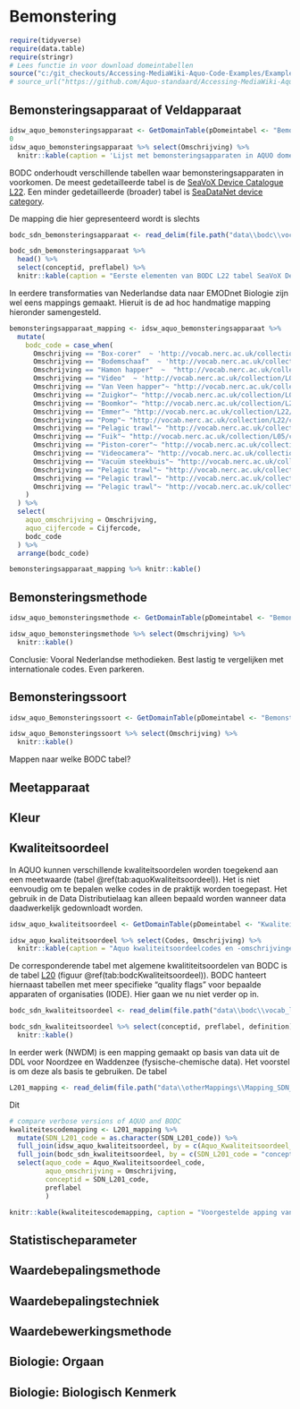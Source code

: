 # Bemonstering

```r
require(tidyverse)
require(data.table)
require(stringr)
# Lees functie in voor download domeintabellen
source("c:/git_checkouts/Accessing-MediaWiki-Aquo-Code-Examples/ExampleCodeRStudio/GetDomainTable.R")
# source_url("https://github.com/Aquo-standaard/Accessing-MediaWiki-Aquo-Code-Examples/blob/main/ExampleCodeRStudio/GetDomainTable.R")


```


## Bemonsteringsapparaat of Veldapparaat

```r
idsw_aquo_bemonsteringsapparaat <- GetDomainTable(pDomeintabel <- "Bemonsteringsapparaat")
0
idsw_aquo_bemonsteringsapparaat %>% select(Omschrijving) %>% 
  knitr::kable(caption = 'Lijst met bemonsteringsapparaten in AQUO domeintabel "bemonsterinsapparaat"')
```


BODC onderhoudt verschillende tabellen waar bemonsteringsapparaten in voorkomen. De meest gedetailleerde tabel is de [SeaVoX Device Catalogue L22](http://vocab.nerc.ac.uk/collection/L22/current/). Een minder gedetailleerde (broader) tabel is [SeaDataNet device category](http://vocab.nerc.ac.uk/collection/L05/current/).

De mapping die hier gepresenteerd wordt is slechts 


```r
bodc_sdn_bemonsteringsapparaat <- read_delim(file.path("data\\bodc\\vocab_l22.csv"), delim = ";")

bodc_sdn_bemonsteringsapparaat %>% 
  head() %>%
  select(conceptid, preflabel) %>%
  knitr::kable(caption = "Eerste elementen van BODC L22 tabel SeaVoX Device Catalogue.")
```

In eerdere transformaties van Nederlandse data naar EMODnet Biologie zijn wel eens mappings gemaakt. Hieruit is de ad hoc handmatige mapping hieronder samengesteld. 


```r

bemonsteringsapparaat_mapping <- idsw_aquo_bemonsteringsapparaat %>%
  mutate(
    bodc_code = case_when(
      Omschrijving == "Box-corer"  ~ 'http://vocab.nerc.ac.uk/collection/L22/current/TOOL1177/',
      Omschrijving == "Bodemschaaf"  ~ 'http://vocab.nerc.ac.uk/collection/L22/current/NETT0190/',
      Omschrijving == "Hamon happer"  ~  "http://vocab.nerc.ac.uk/collection/L22/current/TOOL0960/",   # to be added to BODC L22
      Omschrijving == "Video"  ~ 'http://vocab.nerc.ac.uk/collection/L05/current/180/',
      Omschrijving == "Van Veen happer"~ "http://vocab.nerc.ac.uk/collection/L22/current/TOOL0653/",
      Omschrijving == "Zuigkor"~ "http://vocab.nerc.ac.uk/collection/L05/current/64/",
      Omschrijving == "Boomkor"~ "http://vocab.nerc.ac.uk/collection/L22/current/TOOL0651/",
      Omschrijving == "Emmer"~ "http://vocab.nerc.ac.uk/collection/L22/current/TOOL0536/",
      Omschrijving == "Pomp"~ "http://vocab.nerc.ac.uk/collection/L22/current/NETT0173/",
      Omschrijving == "Pelagic trawl"~ "http://vocab.nerc.ac.uk/collection/L05/current/23/",
      Omschrijving == "Fuik"~ "http://vocab.nerc.ac.uk/collection/L05/current/63/",
      Omschrijving == "Piston-corer"~ "http://vocab.nerc.ac.uk/collection/L05/current/51/",
      Omschrijving == "Videocamera"~ "http://vocab.nerc.ac.uk/collection/L05/current/311/",
      Omschrijving == "Vacuüm steekbuis"~ "http://vocab.nerc.ac.uk/collection/L05/current/391/",
      Omschrijving == "Pelagic trawl"~ "http://vocab.nerc.ac.uk/collection/L05/current/23/",
      Omschrijving == "Pelagic trawl"~ "http://vocab.nerc.ac.uk/collection/L05/current/23/",
      Omschrijving == "Pelagic trawl"~ "http://vocab.nerc.ac.uk/collection/L05/current/23/"
    )
  ) %>%
  select(
    aquo_omschrijving = Omschrijving,
    aquo_cijfercode = Cijfercode,
    bodc_code
  ) %>% 
  arrange(bodc_code)

bemonsteringsapparaat_mapping %>% knitr::kable()

```











## Bemonsteringsmethode

```r
idsw_aquo_bemonsteringsmethode <- GetDomainTable(pDomeintabel <- "Bemonsteringsmethode")

idsw_aquo_bemonsteringsmethode %>% select(Omschrijving) %>%
  knitr::kable()
```

Conclusie: Vooral Nederlandse methodieken. Best lastig te vergelijken met internationale codes. Even parkeren.



## Bemonsteringssoort

```r
idsw_aquo_Bemonsteringssoort <- GetDomainTable(pDomeintabel <- "Bemonsteringssoort")

idsw_aquo_Bemonsteringssoort %>% select(Omschrijving) %>%
  knitr::kable()
```


Mappen naar welke BODC tabel?



## Meetapparaat



## Kleur


## Kwaliteitsoordeel

In AQUO kunnen verschillende kwaliteitsoordelen worden toegekend aan een meetwaarde (tabel \@ref(tab:aquoKwaliteitsoordeel)). Het is niet eenvoudig om te bepalen welke codes in de praktijk worden toegepast. Het gebruik in de Data Distributielaag kan alleen bepaald worden wanneer data daadwerkelijk gedownloadt worden.



```r
idsw_aquo_kwaliteitsoordeel <- GetDomainTable(pDomeintabel <- "Kwaliteitsoordeel")

idsw_aquo_kwaliteitsoordeel %>% select(Codes, Omschrijving) %>%
  knitr::kable(caption = "Aquo kwaliteitsoordeelcodes en -omschrijvingen.")
```
De corresponderende tabel met algemene kwalititeitsoordelen van BODC is de tabel [L20](http://vocab.nerc.ac.uk/collection/L20/current/) (figuur \@ref(tab:bodcKwaliteitsoordeel)). BODC hanteert hiernaast tabellen met  meer specifieke "quality flags" voor bepaalde apparaten of organisaties (IODE). Hier gaan we nu niet verder op in. 




```r
bodc_sdn_kwaliteitsoordeel <- read_delim(file.path("data\\bodc\\vocab_l20.csv"), delim = ";")

bodc_sdn_kwaliteitsoordeel %>% select(conceptid, preflabel, definition) %>%
  knitr::kable()
```


In eerder werk (NWDM) is een mapping gemaakt op basis van data uit de DDL voor Noordzee en Waddenzee (fysische-chemische data). Het voorstel is om deze als basis te gebruiken. De tabel 

```r
L201_mapping <- read_delim(file.path("data\\otherMappings\\Mapping_SDN_L201.csv"), delim = ";")
```

Dit


```r
# compare verbose versions of AQUO and BODC
kwaliteitescodemapping <- L201_mapping %>% 
  mutate(SDN_L201_code = as.character(SDN_L201_code)) %>%
  full_join(idsw_aquo_kwaliteitsoordeel, by = c(Aquo_Kwaliteitsoordeel_code = "Codes")) %>%
  full_join(bodc_sdn_kwaliteitsoordeel, by = c(SDN_L201_code = "conceptid")) %>%
  select(aquo_code = Aquo_Kwaliteitsoordeel_code,
         aquo_omschrijving = Omschrijving,
         conceptid = SDN_L201_code,
         preflabel
         )

knitr::kable(kwaliteitescodemapping, caption = "Voorgestelde apping van kwaliteitscodes.")

```



## Statistischeparameter


## Waardebepalingsmethode


## Waardebepalingstechniek


## Waardebewerkingsmethode



## Biologie: Orgaan



## Biologie: Biologisch Kenmerk

